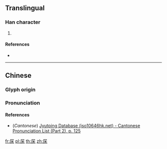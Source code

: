 {{character info/new}}
==Translingual==

===Han character===
{{Han char|rn=75|rad=木|as=03|sn=7|four=|canj=SD|ids=⿸尸木}}

# {{defn|Han|sort=木03}}

====References====
* {{Han ref|kx=0512.040|dkj=14472|dj=0897.070|hdz=21162.020|uh=6758|ud=26456}}

----

==Chinese==
{{zh-forms}}

===Glyph origin===
{{Han etym}}

===Pronunciation===
{{zh-pron
|m=chì
|c=ci3
|mc=y
|oc=y
|ma=
|cat=
}}

====References====
* (''Cantonese'') [http://www.iso10646hk.net/jp/document/download.jsp Jyutping Database (iso10646hk.net) - Cantonese Pronunciation List (Part 2), p. 125]

[[fr:杘]]
[[pl:杘]]
[[th:杘]]
[[zh:杘]]